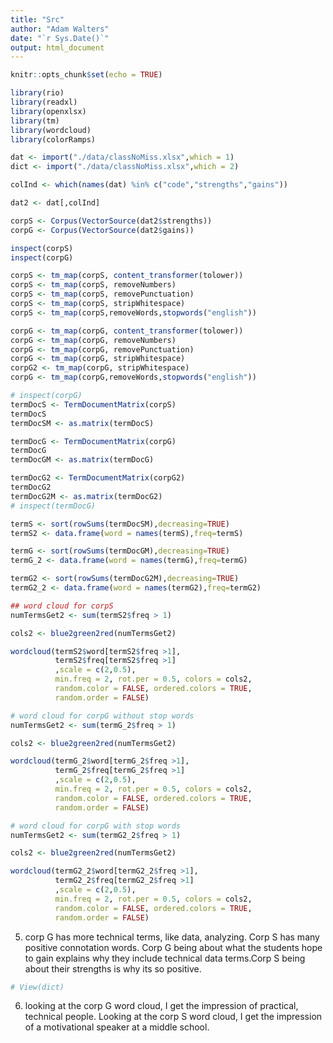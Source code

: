 ---
title: "Src"
author: "Adam Walters"
date: "`r Sys.Date()`"
output: html_document
---

```{r setup, include=FALSE}
knitr::opts_chunk$set(echo = TRUE)
```

```{r}
library(rio)
library(readxl)
library(openxlsx)
library(tm)
library(wordcloud)
library(colorRamps)
```
```{r}
dat <- import("./data/classNoMiss.xlsx",which = 1)
dict <- import("./data/classNoMiss.xlsx",which = 2)
```


```{r}
colInd <- which(names(dat) %in% c("code","strengths","gains"))

dat2 <- dat[,colInd]
```


```{r}
corpS <- Corpus(VectorSource(dat2$strengths))
corpG <- Corpus(VectorSource(dat2$gains))
```

```{r, eval = FALSE}
inspect(corpS)
inspect(corpG)
```

```{r, warning = FALSE}
corpS <- tm_map(corpS, content_transformer(tolower))
corpS <- tm_map(corpS, removeNumbers)
corpS <- tm_map(corpS, removePunctuation)
corpS <- tm_map(corpS, stripWhitespace)
corpS <- tm_map(corpS,removeWords,stopwords("english"))

corpG <- tm_map(corpG, content_transformer(tolower))
corpG <- tm_map(corpG, removeNumbers)
corpG <- tm_map(corpG, removePunctuation)
corpG <- tm_map(corpG, stripWhitespace)
corpG2 <- tm_map(corpG, stripWhitespace)
corpG <- tm_map(corpG,removeWords,stopwords("english"))

```

```{r}
# inspect(corpG)
termDocS <- TermDocumentMatrix(corpS)
termDocS
termDocSM <- as.matrix(termDocS)

termDocG <- TermDocumentMatrix(corpG)
termDocG
termDocGM <- as.matrix(termDocG)

termDocG2 <- TermDocumentMatrix(corpG2)
termDocG2
termDocG2M <- as.matrix(termDocG2)
# inspect(termDocG)
```

```{r}
termS <- sort(rowSums(termDocSM),decreasing=TRUE)
termS2 <- data.frame(word = names(termS),freq=termS)

termG <- sort(rowSums(termDocGM),decreasing=TRUE)
termG_2 <- data.frame(word = names(termG),freq=termG)

termG2 <- sort(rowSums(termDocG2M),decreasing=TRUE)
termG2_2 <- data.frame(word = names(termG2),freq=termG2)


```

```{r,warning = FALSE}

## word cloud for corpS
numTermsGet2 <- sum(termS2$freq > 1)

cols2 <- blue2green2red(numTermsGet2)

wordcloud(termS2$word[termS2$freq >1],
          termS2$freq[termS2$freq >1]
          ,scale = c(2,0.5),
          min.freq = 2, rot.per = 0.5, colors = cols2,
          random.color = FALSE, ordered.colors = TRUE,
          random.order = FALSE)

```

```{r, warning = FALSE}
# word cloud for corpG without stop words
numTermsGet2 <- sum(termG_2$freq > 1)

cols2 <- blue2green2red(numTermsGet2)

wordcloud(termG_2$word[termG_2$freq >1],
          termG_2$freq[termG_2$freq >1]
          ,scale = c(2,0.5),
          min.freq = 2, rot.per = 0.5, colors = cols2,
          random.color = FALSE, ordered.colors = TRUE,
          random.order = FALSE)
```

```{r, warning = FALSE}
# word cloud for corpG with stop words
numTermsGet2 <- sum(termG2_2$freq > 1)

cols2 <- blue2green2red(numTermsGet2)

wordcloud(termG2_2$word[termG2_2$freq >1],
          termG2_2$freq[termG2_2$freq >1]
          ,scale = c(2,0.5),
          min.freq = 2, rot.per = 0.5, colors = cols2,
          random.color = FALSE, ordered.colors = TRUE,
          random.order = FALSE)
```

5. corp G has more technical terms, like data, analyzing. Corp S has many positive connotation words. Corp G being about what the students hope to gain explains why they include technical data terms.Corp S being about their strengths is why its so positive.

```{r}
# View(dict)
```

6. looking at the corp G word cloud, I get the impression of practical, technical people. Looking at the corp S word cloud, I get the impression of a motivational speaker at a middle school.


